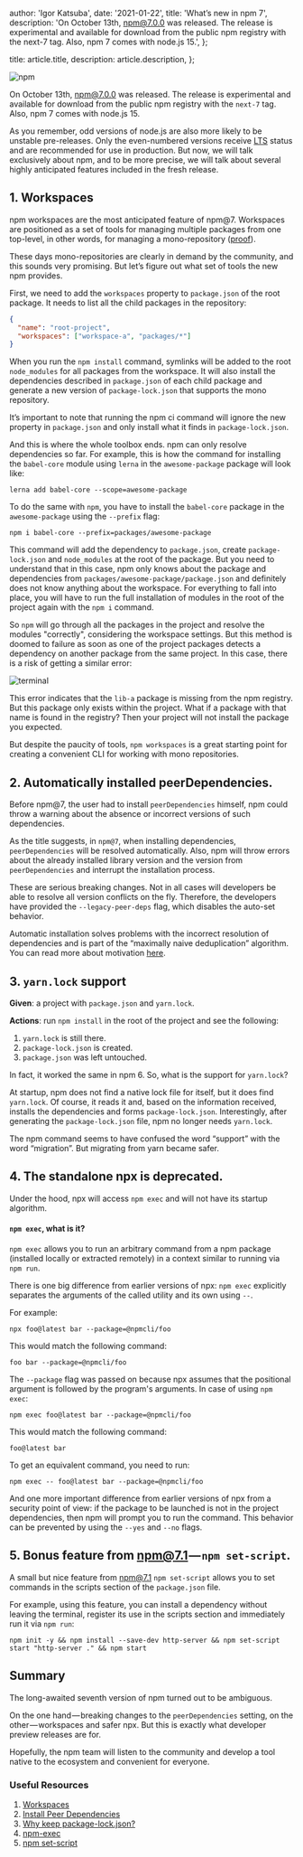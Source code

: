 
  author: 'Igor Katsuba',
  date: '2021-01-22',
  title: 'What’s new in npm 7',
  description:
    'On October 13th, npm@7.0.0 was released. The release is experimental and available for download from the public npm registry with the next-7 tag. Also, npm 7 comes with node.js 15.',
};

  title: article.title,
  description: article.description,
};


<Image src={npmImage} alt="npm" />

On October 13th, [npm@7.0.0](https://github.com/npm/cli/releases/tag/v7.0.0) was released. The
release is experimental and available for download from the public npm registry with the `next-7`
tag. Also, npm 7 comes with node.js 15.

As you remember, odd versions of node.js are also more likely to be unstable pre-releases. Only the
even-numbered versions receive [LTS](https://nodejs.org/en/about/releases/) status and are
recommended for use in production. But now, we will talk exclusively about npm, and to be more
precise, we will talk about several highly anticipated features included in the fresh release.

## 1\. Workspaces

npm workspaces are the most anticipated feature of npm@7. Workspaces are positioned as a set of
tools for managing multiple packages from one top-level, in other words, for managing a
mono-repository ([proof](https://docs.npmjs.com/cli/v7/using-npm/workspaces#description)).

These days mono-repositories are clearly in demand by the community, and this sounds very promising.
But let’s figure out what set of tools the new npm provides.

First, we need to add the `workspaces` property to `package.json` of the root package. It needs to
list all the child packages in the repository:

```json
{
  "name": "root-project",
  "workspaces": ["workspace-a", "packages/*"]
}
```

When you run the `npm install` command, symlinks will be added to the root `node_modules` for all
packages from the workspace. It will also install the dependencies described in `package.json` of
each child package and generate a new version of `package-lock.json` that supports the mono
repository.

It’s important to note that running the npm ci command will ignore the new property in
`package.json` and only install what it finds in `package-lock.json`.

And this is where the whole toolbox ends. npm can only resolve dependencies so far. For example,
this is how the command for installing the `babel-core` module using `lerna` in the
`awesome-package` package will look like:

```
lerna add babel-core --scope=awesome-package
```

To do the same with `npm`, you have to install the `babel-core` package in the `awesome-package`
using the `--prefix` flag:

```
npm i babel-core --prefix=packages/awesome-package
```

This command will add the dependency to `package.json`, create `package-lock.json` and
`node_modules` at the root of the package. But you need to understand that in this case, npm only
knows about the package and dependencies from `packages/awesome-package/package.json` and definitely
does not know anything about the workspace. For everything to fall into place, you will have to run
the full installation of modules in the root of the project again with the `npm i` command.

So `npm` will go through all the packages in the project and resolve the modules "correctly",
considering the workspace settings. But this method is doomed to failure as soon as one of the
project packages detects a dependency on another package from the same project. In this case, there
is a risk of getting a similar error:

<Image src={terminalImage} alt="terminal" />

This error indicates that the `lib-a` package is missing from the npm registry. But this package
only exists within the project. What if a package with that name is found in the registry? Then your
project will not install the package you expected.

But despite the paucity of tools, `npm workspaces` is a great starting point for creating a
convenient CLI for working with mono repositories.

## 2\. Automatically installed peerDependencies.

Before npm@7, the user had to install `peerDependencies` himself, npm could throw a warning about
the absence or incorrect versions of such dependencies.

As the title suggests, in `npm@7`, when installing dependencies, `peerDependencies` will be resolved
automatically. Also, npm will throw errors about the already installed library version and the
version from `peerDependencies` and interrupt the installation process.

These are serious breaking changes. Not in all cases will developers be able to resolve all version
conflicts on the fly. Therefore, the developers have provided the `--legacy-peer-deps` flag, which
disables the auto-set behavior.

Automatic installation solves problems with the incorrect resolution of dependencies and is part of
the “maximally naive deduplication” algorithm. You can read more about motivation
[here](https://github.com/npm/rfcs/blob/latest/implemented/0025-install-peer-deps.md#motivation).

## 3\. `yarn.lock` support

**Given**: a project with `package.json` and `yarn.lock`.

**Actions**: run `npm install` in the root of the project and see the following:

1.  `yarn.lock` is still there.
2.  `package-lock.json` is created.
3.  `package.json` was left untouched.

In fact, it worked the same in npm 6. So, what is the support for `yarn.lock`?

At startup, npm does not find a native lock file for itself, but it does find `yarn.lock`. Of
course, it reads it and, based on the information received, installs the dependencies and forms
`package-lock.json`. Interestingly, after generating the `package-lock.json` file, npm no longer
needs `yarn.lock`.

The npm command seems to have confused the word “support” with the word “migration”. But migrating
from yarn became safer.

## 4\. The standalone npx is deprecated.

Under the hood, npx will access `npm exec` and will not have its startup algorithm.

#### `npm exec`, what is it?

`npm exec` allows you to run an arbitrary command from a npm package (installed locally or extracted
remotely) in a context similar to running via `npm run`.

There is one big difference from earlier versions of npx: `npm exec` explicitly separates the
arguments of the called utility and its own using `--`.

For example:

```
npx foo@latest bar --package=@npmcli/foo
```

This would match the following command:

```
foo bar --package=@npmcli/foo
```

The `--package` flag was passed on because npx assumes that the positional argument is followed by
the program's arguments. In case of using `npm exec`:

```
npm exec foo@latest bar --package=@npmcli/foo
```

This would match the following command:

```
foo@latest bar
```

To get an equivalent command, you need to run:

```
npm exec -- foo@latest bar --package=@npmcli/foo
```

And one more important difference from earlier versions of npx from a security point of view: if the
package to be launched is not in the project dependencies, then npm will prompt you to run the
command. This behavior can be prevented by using the `--yes` and `--no` flags.

## 5\. Bonus feature from npm@7.1 — `npm set-script`.

A small but nice feature from npm@7.1 `npm set-script` allows you to set commands in the scripts
section of the `package.json` file.

For example, using this feature, you can install a dependency without leaving the terminal, register
its use in the scripts section and immediately run it via `npm run`:

```
npm init -y && npm install --save-dev http-server && npm set-script start "http-server ." && npm start
```

## Summary

The long-awaited seventh version of npm turned out to be ambiguous.

On the one hand — breaking changes to the `peerDependencies` setting, on the other — workspaces and
safer npx. But this is exactly what developer preview releases are for.

Hopefully, the npm team will listen to the community and develop a tool native to the ecosystem and
convenient for everyone.

### Useful Resources

1.  [Workspaces](https://docs.npmjs.com/cli/v7/using-npm/workspaces)
2.  [Install Peer Dependencies](https://github.com/npm/rfcs/blob/latest/implemented/0025-install-peer-deps.md)
3.  [Why keep package-lock.json?](https://blog.npmjs.org/post/621733939456933888/npm-v7-series-why-keep-package-lockjson)
4.  [npm-exec](https://docs.npmjs.com/cli/v7/commands/npm-exec)
5.  [npm set-script](https://github.com/npm/rfcs/blob/latest/accepted/0016-set-script-command.md)
